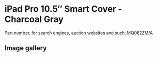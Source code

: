 
# iPad Pro 10.5″ Smart Cover - Charcoal Gray

Part number, for search engines, auction websites and such: MQ082ZM/A

## Image gallery

<div style={{ width: "768px" }}>
  <GalleryComponent
    images={[
      {
        original: "/everysource/MQ082.png",
        thumbnail: "/everypreview/MQ082.png",
      },
      {
        original: "/everysource/MQ082_AV1_GOLD.png",
        thumbnail: "/everypreview/MQ082_AV1_GOLD.png",
      },
      {
        original: "/everysource/MQ082_AV1_ROSEGOLD.png",
        thumbnail: "/everypreview/MQ082_AV1_ROSEGOLD.png",
      },
      {
        original: "/everysource/MQ082_AV1_SILVER.png",
        thumbnail: "/everypreview/MQ082_AV1_SILVER.png",
      },
      {
        original: "/everysource/MQ082_AV1_SPACE_GRAY.png",
        thumbnail: "/everypreview/MQ082_AV1_SPACE_GRAY.png",
      },
      {
        original: "/everysource/MQ082_AV2.png",
        thumbnail: "/everypreview/MQ082_AV2.png",
      },
      {
        original: "/everysource/MQ082_AV3.png",
        thumbnail: "/everypreview/MQ082_AV3.png",
      }
    ]}
  />
</div>
